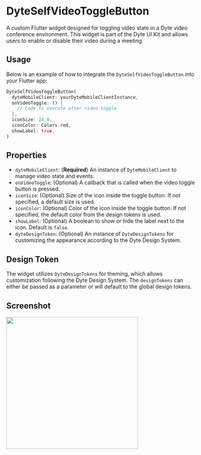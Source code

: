 # DyteSelfVideoToggleButton

A custom Flutter widget designed for toggling video state in a Dyte video conference environment. This widget is part of the Dyte UI Kit and allows users to enable or disable their video during a meeting.

## Usage

Below is an example of how to integrate the `DyteSelfVideoToggleButton` into your Flutter app:

```dart
DyteSelfVideoToggleButton(
  dyteMobileClient: yourDyteMobileClientInstance,
  onVideoToggle: () {
    // Code to execute after video toggle
  },
  iconSize: 24.0,
  iconColor: Colors.red,
  showLabel: true,
)
```

## Properties

- `dyteMobileClient`: (**Required**) An instance of `DyteMobileClient` to manage video state and events.
- `onVideoToggle`: (Optional) A callback that is called when the video toggle button is pressed.
- `iconSize`: (Optional) Size of the icon inside the toggle button. If not specified, a default size is used.
- `iconColor`: (Optional) Color of the icon inside the toggle button. If not specified, the default color from the design tokens is used.
- `showLabel`: (Optional) A boolean to show or hide the label next to the icon. Default is `false`.
- `dyteDesignToken`: (Optional) An instance of `DyteDesignTokens` for customizing the appearance according to the Dyte Design System.

## Design Token

The widget utilizes `DyteDesignTokens` for theming, which allows customization following the Dyte Design System. The `designTokens` can either be passed as a parameter or will default to the global design tokens.

## Screenshot

<img src="/static/mobile/flutter/flutter-self-video-toggle.png" width="350px" />
